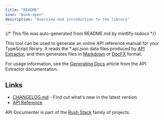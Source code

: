 ```yaml
---
title: "README"
icon: "book-open"
description: "Overview and introduction to the library"
---
```

{/* This file was auto-generated from README.md by mintlify-tsdocs */}

This tool can be used to generate an online API reference manual for your TypeScript library.
It reads the *.api.json data files produced by [API Extractor](https://api-extractor.com/),
and then generates files in [Markdown](https://en.wikipedia.org/wiki/Markdown) or
[DocFX](https://dotnet.github.io/docfx/) format.

For usage information, see the
[Generating Docs](https://api-extractor.com/pages/setup/generating_docs/) article from the API Extractor
documentation.

## Links

- [CHANGELOG.md](
  https://github.com/microsoft/rushstack/blob/main/apps/api-documenter/CHANGELOG.md) - Find
  out what's new in the latest version
- [API Reference](https://hyperdev.saulo.engineer/sdk-reference/mintlify-tsdocs/)

API Documenter is part of the [Rush Stack](https://rushstack.io/) family of projects.
